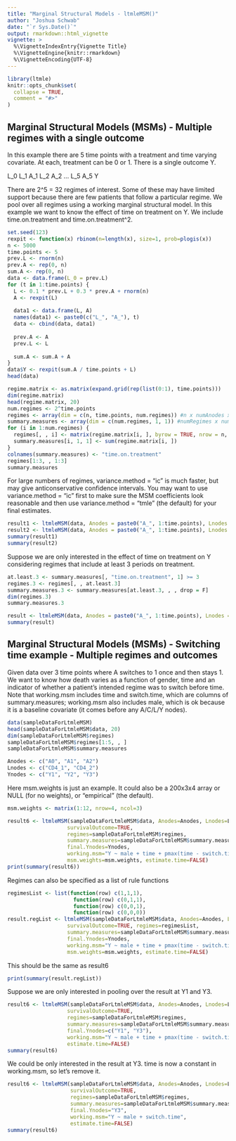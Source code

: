 ```yaml
---
title: "Marginal Structural Models - ltmleMSM()"
author: "Joshua Schwab"
date: "`r Sys.Date()`"
output: rmarkdown::html_vignette
vignette: >
  %\VignetteIndexEntry{Vignette Title}
  %\VignetteEngine{knitr::rmarkdown}
  %\VignetteEncoding{UTF-8}
---
```


```r
library(ltmle)
knitr::opts_chunk$set(
  collapse = TRUE,
  comment = "#>"
)
```

## Marginal Structural Models (MSMs) - Multiple regimes with a single outcome

In this example there are 5 time points with a treatment and time varying covariate. At each, treatment can be 0 or 1. There is a single outcome Y.

L_0 L_1 A_1 L_2 A_2 ... L_5 A_5 Y

There are 2^5 = 32 regimes of interest. Some of these may have limited support because there are few patients that follow a particular regime. We pool over all regimes using a working marginal structural model. In this example we want to know the effect of time on treatment on Y. We include time.on.treatment and time.on.treatment^2.

```r
set.seed(123)
rexpit <- function(x) rbinom(n=length(x), size=1, prob=plogis(x))
n <- 5000
time.points <- 5
prev.L <- rnorm(n)
prev.A <- rep(0, n)
sum.A <- rep(0, n)
data <- data.frame(L_0 = prev.L)
for (t in 1:time.points) {
  L <- 0.1 * prev.L + 0.3 * prev.A + rnorm(n)
  A <- rexpit(L)
  
  data1 <- data.frame(L, A)
  names(data1) <- paste0(c("L_", "A_"), t)
  data <- cbind(data, data1)
  
  prev.A <- A
  prev.L <- L
  
  sum.A <- sum.A + A
}
data$Y <- rexpit(sum.A / time.points + L)
head(data)
```

```r
regime.matrix <- as.matrix(expand.grid(rep(list(0:1), time.points)))
dim(regime.matrix)
head(regime.matrix, 20)
num.regimes <- 2^time.points
regimes <- array(dim = c(n, time.points, num.regimes)) #n x numAnodes x numRegimes = n x time.points x 2^time.points
summary.measures <- array(dim = c(num.regimes, 1, 1)) #numRegimes x num.summary.measures x num.final.Ynodes = 2^time.points x 1 x 1
for (i in 1:num.regimes) {
  regimes[, , i] <- matrix(regime.matrix[i, ], byrow = TRUE, nrow = n, ncol = time.points)
  summary.measures[i, 1, 1] <- sum(regime.matrix[i, ])
}
colnames(summary.measures) <- "time.on.treatment"
regimes[1:3, , 1:3]
summary.measures
```

For large numbers of regimes, variance.method = "ic" is much faster, but may give anticonservative confidence intervals. You may want to use variance.method = "ic" first to make sure the MSM coefficients look reasonable and then use variance.method = "tmle" (the default) for your final estimates.
```r
result1 <- ltmleMSM(data, Anodes = paste0("A_", 1:time.points), Lnodes = paste0("L_", 0:time.points), Ynodes = "Y", regimes = regimes, summary.measures = summary.measures, working.msm = "Y ~ time.on.treatment + I(time.on.treatment^2)", variance.method = "ic")
result2 <- ltmleMSM(data, Anodes = paste0("A_", 1:time.points), Lnodes = paste0("L_", 0:time.points), Ynodes = "Y", regimes = regimes, summary.measures = summary.measures, working.msm = "Y ~ time.on.treatment + I(time.on.treatment^2)")
summary(result1)
summary(result2)
```

Suppose we are only interested in the effect of time on treatment on Y considering regimes that include at least 3 periods on treatment.

```r
at.least.3 <- summary.measures[, "time.on.treatment", 1] >= 3
regimes.3 <- regimes[, , at.least.3]
summary.measures.3 <- summary.measures[at.least.3, , , drop = F]
dim(regimes.3)
summary.measures.3

result <- ltmleMSM(data, Anodes = paste0("A_", 1:time.points), Lnodes = paste0("L_", 0:time.points), Ynodes = "Y", regimes = regimes.3, summary.measures = summary.measures.3, working.msm = "Y ~ time.on.treatment + I(time.on.treatment^2)")
summary(result)
```


## Marginal Structural Models (MSMs) - Switching time example - Multiple regimes and outcomes
Given data over 3 time points where A switches to 1 once and then stays 1. We want to know how death varies as a function of gender, time and an indicator of whether a patient's intended regime was to switch before time.
Note that working.msm includes time and switch.time, which are columns of summary.measures; working.msm also includes male, which is ok because it is a baseline covariate (it comes before any A/C/L/Y nodes).

```r
data(sampleDataForLtmleMSM)
head(sampleDataForLtmleMSM$data, 20)
dim(sampleDataForLtmleMSM$regimes)
sampleDataForLtmleMSM$regimes[1:5, , ]
sampleDataForLtmleMSM$summary.measures
```


```r
Anodes <- c("A0", "A1", "A2")
Lnodes <- c("CD4_1", "CD4_2")
Ynodes <- c("Y1", "Y2", "Y3")
```

Here msm.weights is just an example. It could also be a 200x3x4 array or NULL (for no weights), or "empirical" (the default).
```r
msm.weights <- matrix(1:12, nrow=4, ncol=3)  
```

```r
result6 <- ltmleMSM(sampleDataForLtmleMSM$data, Anodes=Anodes, Lnodes=Lnodes, Ynodes=Ynodes, 
                   survivalOutcome=TRUE,
                   regimes=sampleDataForLtmleMSM$regimes, 
                   summary.measures=sampleDataForLtmleMSM$summary.measures,
                   final.Ynodes=Ynodes, 
                   working.msm="Y ~ male + time + pmax(time - switch.time, 0)", 
                   msm.weights=msm.weights, estimate.time=FALSE)
print(summary(result6))
```

Regimes can also be specified as a list of rule functions
```r
regimesList <- list(function(row) c(1,1,1),
                     function(row) c(0,1,1),
                     function(row) c(0,0,1),
                     function(row) c(0,0,0))
result.regList <- ltmleMSM(sampleDataForLtmleMSM$data, Anodes=Anodes, Lnodes=Lnodes, Ynodes=Ynodes, 
                   survivalOutcome=TRUE, regimes=regimesList, 
                   summary.measures=sampleDataForLtmleMSM$summary.measures,
                   final.Ynodes=Ynodes, 
                   working.msm="Y ~ male + time + pmax(time - switch.time, 0)", 
                   msm.weights=msm.weights, estimate.time=FALSE)
```

This should be the same as result6
```r
print(summary(result.regList))         
```

Suppose we are only interested in pooling over the result at Y1 and Y3.
```r
result6 <- ltmleMSM(sampleDataForLtmleMSM$data, Anodes=Anodes, Lnodes=Lnodes, Ynodes=Ynodes, 
                   survivalOutcome=TRUE,
                   regimes=sampleDataForLtmleMSM$regimes, 
                   summary.measures=sampleDataForLtmleMSM$summary.measures[, , c(1, 3)],
                   final.Ynodes=c("Y1", "Y3"), 
                   working.msm="Y ~ male + time + pmax(time - switch.time, 0)", 
                   estimate.time=FALSE)
summary(result6)
``` 

We could be only interested in the result at Y3. time is now a constant in working.msm, so let's remove it.
```r
result6 <- ltmleMSM(sampleDataForLtmleMSM$data, Anodes=Anodes, Lnodes=Lnodes, Ynodes=Ynodes, 
                    survivalOutcome=TRUE,
                    regimes=sampleDataForLtmleMSM$regimes, 
                    summary.measures=sampleDataForLtmleMSM$summary.measures[, , 3],
                    final.Ynodes="Y3", 
                    working.msm="Y ~ male + switch.time", 
                    estimate.time=FALSE)
summary(result6)
```


